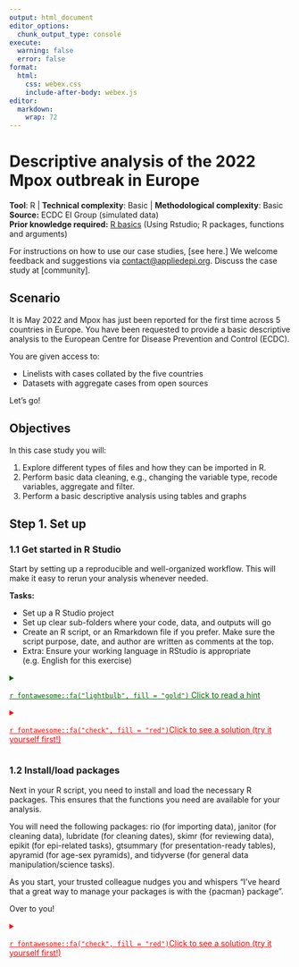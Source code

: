 ```yaml
---
output: html_document
editor_options: 
  chunk_output_type: console
execute:
  warning: false
  error: false
format: 
  html: 
    css: webex.css
    include-after-body: webex.js
editor: 
  markdown: 
    wrap: 72
---
```


# Descriptive analysis of the 2022 Mpox outbreak in Europe {#sec-rpractical}

::: {.callout-note appearance="minimal" icon="false"}
**Tool**: R    \| **Technical complexity**: Basic    \| **Methodological complexity**: Basic\
**Source:** ECDC EI Group (simulated data)\
**Prior knowledge required:** [R basics](https://epirhandbook.com/en/new_pages/basics.html) (Using
Rstudio; R packages, functions and arguments)
:::

For instructions on how to use our case studies, [see here.] We welcome feedback and suggestions via [contact\@appliedepi.org](mailto:contact@appliedepi.org). Discuss the case study at [community].

\pagebreak

## Scenario

It is May 2022 and Mpox has just been reported for the first time across 5 countries in Europe. You have been requested to provide a basic descriptive analysis to the European Centre for Disease Prevention and Control (ECDC).

You are given access to:

-   Linelists with cases collated by the five countries
-   Datasets with aggregate cases from open sources

Let's go!

## Objectives

In this case study you will: 

1.  Explore different types of files and how they can be imported in R.
2.  Perform basic data cleaning, e.g., changing the variable type, recode variables, aggregate and filter.
3.  Perform a basic descriptive analysis using tables and graphs

## Step 1. Set up

### 1.1 Get started in R Studio

Start by setting up a reproducible and well-organized workflow. This will make it easy to rerun your analysis whenever needed.

**Tasks:**

-   Set up a R Studio project
-   Set up clear sub-folders where your code, data, and outputs will go
-   Create an R script, or an Rmarkdown file if you prefer. Make sure the script purpose, date, and author are written as comments at the top.
-   Extra: Ensure your working language in RStudio is appropriate (e.g. English for this exercise)

<details>

<summary style="text-decoration: underline; color: darkgreen;">

`r fontawesome::fa("lightbulb", fill = "gold")` Click to read a hint

</summary>

</br>

- Create a folder where all the work in this case study will go. For example, create 'mpox_analysis' on your computer desktop. Create your R Studio project to be based in this folder. 

- We suggest creating the following sub-folders: scripts (for your code), data (for your data), and outputs (for your analytical outputs). 

</details>

<details>

<summary style="text-decoration: underline; color: red;">

`r fontawesome::fa("check", fill = "red")`Click to see a solution (try
it yourself first!)

</summary>

</br>

To create an Rstudio project in your new folder, clicking *New Project...* in the top left of your R Studio, then *"Existing Directory"* (because your folder area already exists), then *Browse* to select your new folder. For more information, look at the [R projects] section of the Epi R Handbook (https://epirhandbook.com/new_pages/r_projects.html)

Start a new R script by clicking *New File...* in the top left of your R Studio, then *"R Script"*. Save it immediately in the appropriate place, e.g. in a 'scripts' subfolder of your R Project. 

At the top of your new R scipt, write some essential information like your name, the purpose of the file, and the date. 

Your R locale determines the language and regional settings used for things like date formats and translations. If your locale is different from the language you want for your report (e.g., a French locale vs. an English report), you can change it to English by running Sys.setlocale("LC_ALL", "English"). Include this in your script if needed, or skip it if your locale is usually appropriate. More information on this is available in the [instructions] page. 

</details>

### 1.2 Install/load packages

Next in your R script, you need to install and load the necessary R packages. This ensures that the functions you need are available for your analysis.

You will need the following packages: rio (for importing data), janitor (for cleaning data), lubridate (for cleaning dates), skimr (for reviewing data), epikit (for epi-related tasks), gtsummary (for presentation-ready tables), apyramid (for age-sex pyramids), and tidyverse (for general data manipulation/science tasks).

As you start, your trusted colleague nudges you and whispers "I've heard that a great way to manage your packages is with the {pacman} package". 

Over to you!

<details>

<summary style="text-decoration: underline; color: red;">

`r fontawesome::fa("check", fill = "red")`Click to see a solution (try
it yourself first!)

</summary>

</br>

Use the function p_load() from {pacman} for this task. You provide the function with a list of packages that you want to use. It will take two steps per package: 1) Check if the package is installed on your computer, and install it if necessary, then 2) Load the package so it can be used during this R session. 

If you don't already have pacman installed, you will need to install it the "traditional way" first, with install.packages(). 

Note that the order of packages in your p_load function can be important. If two packages have the same function names (e.g. select() in tidyverse and select() in MASS, which do different things), then R will use the function from the most recently loaded package. To prioritize functions from tidyverse, which are commonly used for data manipulation and visualization, load tidyverse last.

</detail>

```r

# Ensures the package "pacman" is installed
if (!require("pacman")) {
     install.packages("pacman") }

# install (if necessary) from CRAN and load packages to be used
pacman::p_load(
  rio,        # importing data  
  skimr,      # get overview of data
  janitor,    # data cleaning and tables
  lubridate,  # working with dates
  epikit,     # to create age categories
  gtsummary,  # summary statistics, tests and regressions 
  apyramid,   # plotting age pyramids 
  tidyverse  # data management and visualization
)

```

## Step 2: Download and import the data

### 2.1: Download the data

ECDC provides you with two files for your analysis:

- A case-level linelist (*"mpox_linelist.xlsx"*) with case information from five countries (countries A - E)
- An aggregate table (*"mpox_aggregate_table.csv"*) for those countries with cumulative case counts per day. 

They provide it to you via AppliedEpi's very useful data repository, which you can access using the *{appliedepidata}* package. So first you need to download these two files to your own computer, as follows:

1) Install the *{appliedepidata}* package from GitHub using the install_github functions in the remotes package. Install *{remotes}* if you need to first. 
```r
# Install remotes if you need to (so you can install a package from GitHub)
pacman::p_load("remotes")

# Use the install_github function from remotes to install appliedepidata
remotes::install_github("appliedepi/appliedepidata")
```

2) Save the two datasets into a specific folder using the *save_data()* function from *{appliedepidata}*, by running the  code below. The example below saves the data into a 'data' subfolder within the R project. Note that if you do not specify a location within the 'path' argument of the function, a window will pop up asking you to manually select a folder. 

```r
# Save down the two mpox files using the save_data() function from appliedepidata
appliedepidata::save_data("mpox_linelist",
                        path = "data")

appliedepidata::save_data("mpox_aggregate_table",
                          path = "data")
```

### 2.2 Import the data 

Great! Thanks ECDC and Applied Epi! Now it's time to import the data into R Studio so you can analyse it. 

**Task:** Import the downloaded case-based and aggregated data into your R environment. Ideally you want to use one function for both datasets, despite one being a csv and the other an xlsx file. 

<details>

<summary style="text-decoration: underline; color: darkgreen;">

`r fontawesome::fa("lightbulb", fill = "gold")` Click to read a hint

</summary>

</br>

Use the import function from the {rio} package, which can recognise and import different file types. It replaces importing functions that are specific to the file type, such as read.csv() from {base} for .csv files and read_excel() from {readxl} to import .xlsx files.

If you feel you need to know more about importing functions, read the Import and export chapter of the EpiRhandbook.

</details>

<details>

<summary style="text-decoration: underline; color: red;">

`r fontawesome::fa("check", fill = "red")`Click to see a solution (try
it yourself first!)

</summary>

```r
# Import data  --------------

# Case-based data
mpox_linelist_raw <- import("data/mpox_linelist.xlsx")

# Aggregated data
mpox_agg_raw <- import("data/mpox_aggregate_table.csv")

```

```r
# This code is actually run; the prior chunks are just for show for simplicity

pacman::p_load("remotes")

if (!requireNamespace("appliedepidata", quietly = TRUE)) {
  remotes::install_github("appliedepi/appliedepidata")
}

appliedepidata::get_data("mpox_linelist")
mpox_linelist_raw <- mpox_linelist


appliedepidata::get_data("mpox_aggregate_table")
mpox_agg_raw <- mpox_aggregate_table

rm(mpox_linelist, mpox_aggregate_table)

```

</details>

## Step 3: Explore the data

You need to understand what the data looks like as a first step, to inform your analysis. 

*Tasks:* Take a look at the different data frames and determine:

-   The number of columns and observations (e.g. their _dimensions_)
-   The class of their columns and whether it matches its nature (e.g., are "dates" considered "dates" by R?)
-   If the contents of columns are clean and standardized in the mpox linelist (e.g. gender, clinical symptoms, outcome, hiv status and sexual orientation). Do you need to recode any of them?
-   How unknown or missing data is  categorised in these columns. Do these values need to be standardized?

<details>

<summary style="text-decoration: underline; color: darkgreen;">

`r fontawesome::fa("lightbulb", fill = "gold")` Click to read a hint

</summary>

</br>

An efficient function for initial data exploring is skim() from the {skimr} package, as it gives you a lot of information on data structure and content. 

You can also use the function tabyl() from {janitor}, to get counts and percentages of every category in the data column, one by one. These get printed to your RStudio console. 

Finally, you can use the tbl_summary() function from gtsummary to get see the distribution of values within multiple variables at once. The output from tbl_summary() is seen in the Viewer of your RStudio.

Decide which one you prefer! 

</br>

</details>

<details>

<summary style="text-decoration: underline; color: red;">

`r fontawesome::fa("check", fill = "red")`Click to see a solution (try
it yourself first!)

</summary>

</br>

```r
# Explore the dimensions of the two data objects
skim(mpox_linelist_raw)
skim(mpox_agg_raw)

# Explore the values of different categorical columns in the mpox linelist: with tabyl
tabyl(mpox_linelist_raw, Gender)

tabyl(mpox_linelist_raw, ClinicalSymptoms)

tabyl(mpox_linelist_raw, Outcome)

tabyl(mpox_linelist_raw, HIVStatus)

tabyl(mpox_linelist_raw, SexualOrientation)

# Explore the values of different categorical columns in the mpox linelist: with tbl_summary
mpox_linelist_raw %>% 
  select(Gender, ClinicalSymptoms, Outcome, HIVStatus, SexualOrientation) %>% 
  tbl_summary()

```

</br>

</details>

::: {.callout-note appearance="minimal" icon="false"}

**Test yourself!**

::: webex-check
```r
pacman::p_load(webexercises)

opts <- c(
  "2000", "13", answer = "3", "101"
)

cat("How many columns does the aggregated data frame have?", longmcq(opts))

```
:::

::: webex-check
```r
pacman::p_load(webexercises)

opts <- c(
  "Date", answer = "Character", "Numeric", "Factor"
)


cat("What is the class of the column DateOfNotification in the case-based data?", longmcq(opts))

```
:::

::: webex-check
```r
pacman::p_load(webexercises)

opts <- c(
  answer = "1168",
  "722",
  "900",
  "446"
)


cat("For how many cases is the HIV status Unknown or missing?", longmcq(opts))

```
:::
:::

## Step 4: Clean the data

### 4.1: Clean the case-based data

When exploring the case-based data, you may have noticed that there are
a few things that we need to take care of before we can start doing further analysis. Firstly, names contain a mixture of upper and lower case letters. Whilst this isn't in itself a problem, R is case-sensitive, so having all names in lower case may make our life easier. Also, date columns are not consider "Dates" by R, but instead they are being consider as "Character", which means they are being considered as nominal data. This would give us problems when plotting by Dates. Another issue is that some columns have categories that may not be intuitive for all. For example, Gender is categorised with "F", "M", "O" and "UNK". The column Outcome as "A" and "UNK". We should give them more appropriate categories. Finally, it is important that missing data is considered as "missing" in R. That means that R treats it as "NA". In
the column clinical symptoms, for example, missing data is an empty cell, not "NA". R is considering this as another nominal category instead of missing, and will consider it this way in any analysis or
output you produce.

**Tasks**:

-   Create a clean version of your case-based data making all cleaning changes in a single piping command
-   Change all column names to lower case.
-   Convert all date columns to class "Date".
-   Use the column "DateOfNotification" to create a column called "week_date" which has the week of notification, starting on Mondays.
-   Transform all empty cells into "NA"
-   Recode "Gender" categories into: "Female", "Male", "Other" and "Unknown"
-   Recode "Outcome" categories into: "Alive" and "Unknown"
-   Recode HIV status into: "Positive", "Negative" and "Unknown/Missing"
-   Recode Sexual orientation into: "Bisexual", "Heterosexual", "MSM/homo or bisexual male" and "Unknown/missing".
-   Create a column called "age_group" with ten year age groups and the oldest group being 70+
-   Check that all changes have been made correctly

<details>

<summary style="text-decoration: underline; color: darkgreen;">

`r fontawesome::fa("lightbulb", fill = "gold")` Click to read a hint

</summary>

</br>

To convert all names to lower case, rather than renaming each column you may use the function clean_names() from the {janitor} package, which will do it automatically for all columns. Use lubridate functions to
transform date columns into "Date" class, you can do this one by one, or you could do all at the same time using the across() function from {dplyr}. If you feel you need to know more about transforming dates read
the chapter [Working with
Dates](https://epirhandbook.com/en/new_pages/dates.html) from the EpiRhandbook. If you are not sure how to use the across() function, you can also read the section on [Transform multiple columns](https://epirhandbook.com/en/new_pages/cleaning.html#clean_across).

One simple way to create the "week_date" column would be to use the function floor_date() from {lubridate}. Take a look at the documentation to understand how it works and how to make Monday the starting day of the week.

There are different functions that we can use to recode. We propose three: The function recode() from {dplyr}, the function ifelse() from {base} and the function case_when() from {dplyr}. If you want to know more about these functions, look that the section on [Re-code
values](https://epirhandbook.com/en/new_pages/cleaning.html#re-code-values)
from the EpiRhandbook.

To create the age groups, explore the function called age_categories()
from the {epikit} package.

</br>

</details>

<details>

<summary style="text-decoration: underline; color: red;">

`r fontawesome::fa("check", fill = "red")`Click to see a solution (try
it yourself first!)

</summary>

</br>

```r
# Create a new object called mpox_linelist which is the clean version of the raw data, applying the cleaning functions


mpox_linelist <- mpox_linelist_raw %>% 
  
  clean_names() %>% # standardises names and puts all into lower case 
  
  #(Note: after this point all column names have changed)
  
  mutate(date_of_notification = ymd(date_of_notification)) %>%  #transform ONE column into date

  mutate(across(starts_with("date"), 
                .fns = ~ ymd(.x))) %>%  #transforms ALL columns starting with "date" into dates
  
  mutate(week_date = floor_date(date_of_notification, # create week column with Monday start
                              unit = "week",
                              week_start = "Monday")) %>% 
  
  mutate(across(where(is.character), 
                .fns = ~ ifelse(.x == "", NA, .x)))  %>% #transforms empty cells into NA across all character columns
  
  mutate(gender = recode(gender,
                         "F" = "Female",
                         "M" = "Male",
                         "O" = "Other",
                         "UNK" = "Unknown")) %>%
  
    
  mutate(across(where(is.character), 
                .fns = ~ ifelse(.x == "UNK", "Unknown", .x)))  %>% #transforms UNK to Unknown across all character columns
  
  mutate(outcome = ifelse(outcome == "A", "Alive", outcome)) %>%   #we can recode as well with ifelse if we want to change only one or two categories
  
  mutate(hiv_status = case_when(hiv_status == "NEG" ~ "Negative",    #for more complex recoding better case_when
                                hiv_status == "POS" ~ "Positive",
                                TRUE                ~ "Unknown/missing")) %>% 
  
  mutate(sexual_orientation = case_when(sexual_orientation == "BISEXUAL" ~ "Bisexual",
                                        sexual_orientation == "HETERO" ~ "Heterosexual",
                                        sexual_orientation == "MSM" ~ "MSM/homo or bisexual male",
                                        TRUE                        ~  "Unknown/missing")) %>% 
  
  mutate(age_group = age_categories(age, 
                                    lower = 0,      #set up the lower age
                                    upper = 70,     #set up the upper age
                                    by = 10))       #set up the age breaks




# Check that all changes have been made correctly

skim(mpox_linelist)

tabyl(mpox_linelist, gender)

tabyl(mpox_linelist, clinical_symptoms)

tabyl(mpox_linelist, outcome)

tabyl(mpox_linelist, hiv_status)

tabyl(mpox_linelist, sexual_orientation)

tabyl(mpox_linelist, week_date)

tabyl(mpox_linelist, age_group)

```

</br>

</details>

::: {.callout-note appearance="minimal" icon="false"}

**Test yourself!**

::: webex-check
```r
pacman::p_load(webexercises)

opts <- c(
  "36",
  answer = "1960",
  "65",
  "1523"
)


cat("How many male cases we have in the data frame?", longmcq(opts))

```
:::

::: webex-check
```r
pacman::p_load(webexercises)

opts <- c(
  answer = "2022-04-11",
  "2022-07-25",
  "2022-02-28",
  "2022-05-09"
)


cat("Which week has the largest number of cases?", longmcq(opts))

```
:::

::: webex-check
```r
pacman::p_load(webexercises)

opts <- c(
  "1",
  answer = "3",
  "None",
  "396"
)

cat("How many cases with missing age are present?", longmcq(opts))

```
:::

::: 

### 4.2: Clean the aggregated data

In a similar way, clean the aggregated data by:

-   Standardising names to lower case
-   Ensure that date of reporting is of class "Date"
-   Create a column called "week_date" with the week of reporting starting on Monday

<details>

<summary style="text-decoration: underline; color: red;">

`r fontawesome::fa("check", fill = "red")`Click to see a solution (try
it yourself first!)

</summary>

</br>

```r
# Check class of date of reporting column

class(mpox_agg_raw$DateRep) #It is a date, so we do not need to change its class

# Create a new object called mpox_agg which is the clean version of the raw data, applying the cleaning functions

mpox_agg <- mpox_agg_raw %>% 
  
  clean_names() %>% # standardises names and puts all into lower case 
  
  #(Note: after this point all column names have changed)
  
  mutate(week_date = floor_date(date_rep, # create week column with Monday start
                              unit = "week",
                              week_start = "Monday")) 

```

</br>

</details>

## Step 5: Describe outbreak by person, place, and time

You’re now aware that you have information on region of residence, dates of notification, age, and sex of cases. You can use this to build a picture of how the outbreak is progressing in Europe.

### 5.1: Describe geographic distribution of cases

**Task**: Using the case-based data, create a table with the number of cases by country

<details>

<summary style="text-decoration: underline; color: darkgreen;">

`r fontawesome::fa("lightbulb", fill = "gold")` Click to read a hint

</summary>

</br>

An easy way to produce tables is using the function tbl_summary() from
{gtsummary} package

</br>

</details>

::: {.callout-note appearance="minimal" icon="false"}

**Test yourself!**

::: webex-check
```r
pacman::p_load(webexercises)

opts <- c(
  "C",
  "D",
  "B",
  answer = "A"
)


cat("What's the country with the largest percentage of cases?", longmcq(opts))

```
:::
:::

<details>

<summary style="text-decoration: underline; color: red;">

`r fontawesome::fa("check", fill = "red")`Click to see a solution (try
it yourself first!)

</summary>

</br>

```r
# Create an object with the table
cb_country_table <- mpox_linelist %>%

  select(country) %>% #select the column that we want to use in the table
  
  gtsummary::tbl_summary() # create the table

# Ask R to print the table
cb_country_table

```

</br>

</details>

### 5.2: Describe cases over time

**Tasks**: 

- Using the case-based data, create an epicurve by week of notification
- Using the case-based data, create an epicurve by week of notification in which the colour of the bins represents the number of cases by country
- Using the case-based data, create a heat plot with the number of cases by country and week of notification.


<details>

<summary style="text-decoration: underline; color: darkgreen;">

`r fontawesome::fa("lightbulb", fill = "gold")` Click to read a hint

</summary>

</br>

To do the epicurve, you can use ggplot() and geom_histogram(), which will automatically aggregate your data. If you are unsure on how ggplot() works, read the EpiRhandbook chapter on [Epidemic
curves](https://epirhandbook.com/en/new_pages/epicurves.html).

An alternative approach is to first aggregate the number of cases by week of notification. You can do this using the functions group_by() and summarise() from {dplyr}. If you are unsure on how to do this, review the [Grouping data](https://epirhandbook.com/en/new_pages/grouping.html) chapter of the EpiRhandbook.

Once you have an object with aggregated cases by week of notification, create the epicurve using ggplot().
If want a dynamic colour inside the bins, you need to assign the fill to the column you want to use (country) and place it inside the aesthetics

Heat plots can be useful to understand how the epidemic evolved in different countries. You will need to aggregate your data by country and week of notification. You can do this using the functions group_by() and summarise() from {dplyr}. If you are unsure on how to do this, review the Grouping data chapter of the EpiRhandbook. Then, use the geom geom_tile() to create a heat plot. If you’re unsure on how to do this, read the EpiRhanbook section on [Heat Plots](https://epirhandbook.com/en/new_pages/heatmaps.html)

</details>

<details>

<summary style="text-decoration: underline; color: red;">

`r fontawesome::fa("check", fill = "red")`Click to see a solution (try
it yourself first!)

</summary>

</br>

```r
# Epicurve by notification

epicurve_epox <- ggplot(data = mpox_linelist,          #data to be used
                        aes(x = week_date)) +    #with geom_histogram() you only need to assign the x axis
  
  geom_histogram(binwidth = 7,                   #binwidth 7 ensures that the width represents 7 days
                 fill="darkgreen",               #colour inside the bins
                 color="white",                  #outline colour of the bins
                 alpha=0.8) +                    #transparency of the bins
  
  scale_x_date(breaks = "2 weeks") +             #set the x axis labels to two week intervals

  
  labs(title="Mpox cases reported in 2022") +  #add a title
  
  theme_bw() +                                  #assign a predefined theme
  
  theme(axis.text = element_text(size=9),       #define the font size of the axis text
        axis.title = element_blank(),           #remove the titles of the x and y axis 
        axis.text.x = element_text(angle=90))   #rotate the x axis text
           
  
epicurve_epox

# Epicurve by notification and country 

epicurve_epox_country <- ggplot(data = mpox_linelist,  #data to be used
                        aes(x = week_date,       
                            fill = country)) +   #now the fill needs to be inside aes()  
  
  geom_histogram(binwidth = 7,                   #binwidth 7 ensures that the width represents 7 days
                 color="white",                  #outline colour of the bins
                 alpha=0.8) +                    #transparency of the bins
  
  scale_fill_viridis_d() +                       #we change the predefined colours

  scale_x_date(breaks = "2 weeks") +             #set the x axis labels to two week intervals

  
  labs(title="Mpox cases reported by country in 2022") +  #add a title
  
  theme_bw() +                                  #assign a predefined theme
  
  theme(legend.position = "bottom",             #legend position to the bottom
        axis.text = element_text(size=9),       #define the font size of the axis text
        axis.title = element_blank(),           #remove the titles of the x and y axis 
        axis.text.x = element_text(angle=90),   #rotate the x axis text
        legend.title = element_blank())         #remove title of legend
           
  
epicurve_epox_country

# Heatmap of cases by country over time

hp_epox <- mpox_linelist %>% #we first group the data by country and week of notification
  
  group_by(country, week_date) %>% 
  
  summarise(n_cases = n(), .groups = "drop") %>% 

  #now we can use the pipe to directly plot the resulting data from the grouping
  
  ggplot(aes(x = week_date,
           y = country,           #we want the countries to be in the y axis
           fill = n_cases)) +     #the colour of the tiles should depend on the number of cases
  
  geom_tile(colour = "black") +   #this is the outline colour of each tile
  
  scale_fill_gradient(            #here we define the colours we want to use in the gradient
    low = "lightgreen",
    high = "red") +
  
  scale_x_date(breaks = "2 weeks") +             #set the x axis labels to two week intervals
  
  labs(
    title= "Mpox cases by country and week of notification",
    fill = "Number of cases"                               
  ) +
  
  theme_bw() +
  
  theme(legend.position = "bottom",             #legend position to the bottom
        axis.text = element_text(size=9),       #define the font size of the axis
        axis.title = element_blank(),           #remove the titles of the x and y 
        axis.text.x = element_text(angle=90))   #rotate the x axis text
    
hp_epox 

```

</br>

</details>

### 5.3: Describe demographic characteristics

Now that we have created some outputs by time and place, we should focus on the "person" element. The two most important demographic characteristics are usually age and gender. In the case we are seeing,
we may also want to explore the sexual orientation of cases.

**Task**:

-   Explore the number of cases by age group and gender.
-   Create a table with number and percentages of cases by sexual orientation

<details>

<summary style="text-decoration: underline; color: darkgreen;">

`r fontawesome::fa("lightbulb", fill = "gold")` Click to read a hint

</summary>

</br>

The easiest way to explore both columns (age_group and gender) would be to use the tabyl() function from {janitor}. Then, to create the age
pyramid explore the function age_pyramid() from the {apyramid} package. You can find more about this function in the EpiRhandbook chapter [Demographic pyramids and Likert-scales](https://epirhandbook.com/en/new_pages/age_pyramid.html)

To create the table by sexual orientation, consider using the function tbl_summary() from {gtsummary}

</br>

</details>

<details>

<summary style="text-decoration: underline; color: red;">

`r fontawesome::fa("check", fill = "red")`Click to see a solution (try
it yourself first!)

</summary>

</br>

```r
# Explore gender and age group columns
tabyl(mpox_linelist, gender)
tabyl(mpox_linelist, age_group)

# Table with sexual orientation 

tab_sor <- mpox_linelist %>% 
  
  select(sexual_orientation) %>% 
  
  tbl_summary(label = list(sexual_orientation ~ "Sexual Orientation")) 

tab_sor
```

</br>

</details>

::: {.callout-note appearance="minimal" icon="false"}

**Test yourself!**

::: webex-check
```r
pacman::p_load(webexercises)

opts <- c(
  "Females 60-69",
  "Males 40-49",
  "Females 10-19",
  answer = "Males 30-39"
)


cat("Which demographic group is more affected by Mpox?", longmcq(opts))

```
:::
:::


### 5.4: Describe clinical characteristics

Now, let's summarise the main clinical information that we have in our case-based data frame.

**Tasks**:

-   Create a bar plot with the proportion of each type clinical symptoms

-   Create a table with the number and percentage of cases by outcome


<details>

<summary style="text-decoration: underline; color: darkgreen;">

`r fontawesome::fa("lightbulb", fill = "gold")` Click to read a hint

</summary>

</br>

To create bar plots we can use geom_bar() or geom_col() depending on the nature of our data. If we aggregate first, we can use geom_col(), otherwise we should use geom_bar(). There is a function of the {gtsummary} package called add_p() which enables you to easy calculate a statistical test across groups. If you want to know more read the section on [gtsummary package](https://epirhandbook.com/en/new_pages/stat_tests.html#stats_gt) of the EpiRhandbook.

</br>

</details>
<details>

<summary style="text-decoration: underline; color: red;">

`r fontawesome::fa("check", fill = "red")`Click to see a solution (try
it yourself first!)

</summary>

</br>

```r
# Bar plot with clinical symptoms

bar_clinical <- mpox_linelist %>% 
  
  drop_na(clinical_symptoms) %>%   # we remove those with missing clinical symptoms
  
  group_by(clinical_symptoms) %>% 
  
  summarise(n_cases = n(), .groups = "drop") %>%
  
  mutate(prop=(n_cases/sum(n_cases))*100) %>%  # we create a column with proportions
  
  ggplot(aes(y = reorder(clinical_symptoms, prop), x = prop)) +  # the reorder function ensures that categories are ordered by proportion in the graph
  
  geom_col(fill = "darkgreen") + 
  
  labs(
    title= "Frequency of clinical symptoms in Mpox cases",
    y = "",
    x = "Number of cases"
  ) +
  
  theme_bw() +
  
  theme(axis.text = element_text(size=9))       #define the font size of the axis

bar_clinical  


# Table with number and percentage of cases by outcome

tab_outcome <- mpox_linelist %>% 
  
  select(outcome) %>% 
  
  tbl_summary(label = list(outcome = "Reported outcome")) # with the argument "label" we can change how the column name is displayed

tab_outcome


```

</br>

</details>

## **Step 6: Reviewing data quality**

It is important to understand how timely, complete, and valid your data is, if it will be the basis of understanding an outbreak and making decisions. For example - you will need to be mindful of reporting delays when interpreting epicurves, and be aware of how complete different sources of data are compared to each other. 

### 6.1: Delay between date of onset, diagnosis and notification

**Tasks**

-   Calculate median time from symptom onset to diagnosis and from diagnosis to notification, both overall and by country

-   Assess visually the number of cases by calendar period and type of date (onset, diagnosis and notification)

<details>

<summary style="text-decoration: underline; color: darkgreen;">

`r fontawesome::fa("lightbulb", fill = "gold")` Click to read a hint

</summary>

</br>

To plot together the different dates you may need to transform your data from "wide" to "long" form. What we call "pivoting" in R. The objective is to have a column with the different date categories (onset, diagnosis and notification) and another column with their date value. If you are unsure on how to do this, have a look at the [Pivoting data](https://epirhandbook.com/en/new_pages/pivoting.html) chapter of the EpiRhandbook. Then, try to plot with the daily values, but if that's not easy to interpret you may want to aggregate cases by week.

</br>

</details>

::: {.callout-note appearance="minimal" icon="false"}

**Test yourself!**

::: webex-check
```r
pacman::p_load(webexercises)

opts <- c(
  "Yes",
  answer = "No"
)


cat("Is there a difference in the delay from diagnosis to notification by country?", longmcq(opts))

```
:::
:::

<details>

<summary style="text-decoration: underline; color: red;">

`r fontawesome::fa("check", fill = "red")`Click to see a solution (try
it yourself first!)

</summary>

</br>

```r
# Estimate delay between onset and diagnosis, and between diagnosis and notification

delay_db <- mpox_linelist %>% 
  
  mutate(delay_diag = as.numeric(date_of_diagnosis - date_of_onset)) %>%   #we create variables with difference between dates, we transform them in numeric to be able to then calculate measures of central tendency
  
  mutate(delay_not = as.numeric(date_of_notification - date_of_diagnosis))

summary(delay_db$delay_diag) #the summary will give us measures of central tendency and dispersion
summary(delay_db$delay_not)


delay_country <- delay_db %>% #here, we group by country and summarise the median to compare across countries
  
  group_by(country) %>% 
  
  summarise(median_delay_diag = median(delay_diag, na.rm = T),
            median_delay_not = median(delay_not, na.rm = T))

delay_country

# Line graph with the different dates 

dates_longer <- mpox_linelist %>% # use the variables of the dates and make a longer dataset. In the pivot_longer() command we select the columns which we want to expand in long format and transform the dataset
   
  pivot_longer(
    
    cols=starts_with("date_"),         # all columns starting with "date_" will be taken 

    names_to = "indicator",            #the names of the columns will be placed in a single column called "indicator"

    values_to = "date")                # the values (which are dates in this case) will be placed in a column called "date"
  

dates_longer_week <- dates_longer  %>% 

  mutate(week_date = floor_date(date, unit = "week", week_start = "Monday")) %>%  # we create a week column
    
  group_by(indicator, week_date) %>% 
    
  summarise(n=n(), .groups="drop") %>%   # we group and summarise to have the number of cases by date type and week
    
  drop_na(week_date)                     # we drop the cases with no data on dates




plot_date_delay <-   ggplot(data = dates_longer_week,
                            aes(x = week_date, 
                                y = n, 
                                color=indicator)) +
  
  geom_line(linewidth = 1.5) +
  
  scale_x_date(breaks = "2 weeks")+
  
  theme_bw() +
  
  theme(legend.position = "bottom", 
        axis.text = element_text(size=9),
        axis.title = element_blank(),
        axis.text.x = element_text(angle=90),
        legend.title = element_blank()) +
  labs(title="Mpox cases reported in 2022, by date of onset, diagnosis and notification.")

plot_date_delay
```

</br>

</details>

### 6.2: Compare case-based and aggregated data

**Task**: Create a plot comparing the number of cases reported to through the case-based flow and through the aggregated flow in each
country.

NOTE: Take into consideration that the column on cases in the aggregated
data frame reports the *cumulative* number of cases.

::: {.callout-note appearance="minimal" icon="false"}

**Test yourself!**

::: webex-check
```r
pacman::p_load(webexercises)

opts <- c(
  "A",
  "B",
  answer = "C",
  "D",
  "E"
)


cat("Which country is not reporting aggregated data?", longmcq(opts))

```
:::
:::

<details>

<summary style="text-decoration: underline; color: red;">

`r fontawesome::fa("check", fill = "red")`Click to see a solution (try
it yourself first!)

</summary>

</br>

```r
# Create a data frame with the overall number of cases reported through the aggregated flux

mpox_agg_country <- mpox_agg %>% 
  
  group_by(country) %>% 
  
  filter(date_rep == max(date_rep)) %>% # as we have cumulative data, we keep only the last week (after grouping by country)
  
  select(-date_rep, -week_date) %>%     # remove unnecessary columns

  mutate(source = "aggregated")         # we create this column to distinguish the numbers from the case-based flux


# Create a data frame with the overall number of cases reported through the case-based flux

mpox_linelist_country <- mpox_linelist %>%
  
  group_by(country) %>% 
  
  summarise(cases = n(), .groups = "drop") %>% 
  
  mutate(source = "case_based")       # we create this column to distinguish the numbers from the
  

# We append both data frames. Remember this is different from merging

total_data <- bind_rows(mpox_linelist_country, mpox_agg_country)


# We create a graph to compare the cases reported in both sources

graph_comp <- ggplot(data = total_data,
                     aes(x = source, 
                         y = cases, 
                         fill = source)) +
  
  geom_col(position = "dodge") +            #position dodge puts bars one next to each other, instead of "stacked"
  
  facet_wrap(~ country, scales = "free_y") +  # this command gives us one graph per country. The argument scales is used to allow each y axis scales to adjust to the data

  scale_fill_viridis_d(
    labels = c("Aggregated", "Case-based")  # this function changes the colours, but with the argument "labels" we can change the text of each fill.
     ) +
  
  
  labs(
    title = "Number of cases of Mpox reported in 2022 according to source of data",
    fill = "Source",
    x = "",
    y = "Total number of cases"
  ) + 
  
  theme_bw() +
  
  theme(axis.text.x = element_blank(),      # we remove the text of the x axis because it is already present in the legend
        axis.ticks.x = element_blank())     # we also remove the ticks for aesthetic purposes

graph_comp
```

</br>

</details>

## Final thoughts

Well done! Through your analysis you now understand the magnitude of the outbreak so far, where and when it spread, which demographic groups are most affected, and how the disease actually manifests in terms of symptoms and severity. ECDC is very happy with your work. 

By coding this up in R, this analysis should be reproducible, meaning you can quickly update it with new data and keep monitoring the outbreak. To further practise reproducible reports, [link to RMarkdown]. 

## Case study information 

**Authorship**

Original authors: Xanthi Andrianou, Gianfranco Spiteri (ECDC EI Group)\
Data source: Fictional data provided by ECDC EI Group for training
purposes\

| Date         | Changes made       | Version          | Author          |
|--------------|:-------------------|-----------------:|------------------|
| October 2021 |First draft         |     1            |  Xanthi Andrianou |
| June 2024    | Adapted to case study template  | 1.1 | Alberto Mateo Urdiales |


**Terms of Use**

<!-- Describe the licencing and other appropriate information about Terms of use or any other disclaimer -->
